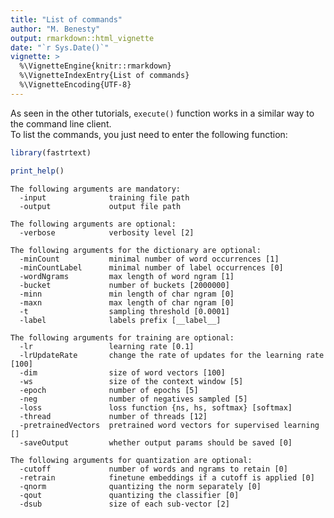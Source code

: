 ```yaml
---
title: "List of commands"
author: "M. Benesty"
output: rmarkdown::html_vignette
date: "`r Sys.Date()`"
vignette: >
  %\VignetteEngine{knitr::rmarkdown}
  %\VignetteIndexEntry{List of commands}
  %\VignetteEncoding{UTF-8}
---
```


As seen in the other tutorials, `execute()` function works in a similar way to the command line client.  
To list the commands, you just need to enter the following function:

```R
library(fastrtext)

print_help()
```

```
The following arguments are mandatory:
  -input              training file path
  -output             output file path

The following arguments are optional:
  -verbose            verbosity level [2]

The following arguments for the dictionary are optional:
  -minCount           minimal number of word occurrences [1]
  -minCountLabel      minimal number of label occurrences [0]
  -wordNgrams         max length of word ngram [1]
  -bucket             number of buckets [2000000]
  -minn               min length of char ngram [0]
  -maxn               max length of char ngram [0]
  -t                  sampling threshold [0.0001]
  -label              labels prefix [__label__]

The following arguments for training are optional:
  -lr                 learning rate [0.1]
  -lrUpdateRate       change the rate of updates for the learning rate [100]
  -dim                size of word vectors [100]
  -ws                 size of the context window [5]
  -epoch              number of epochs [5]
  -neg                number of negatives sampled [5]
  -loss               loss function {ns, hs, softmax} [softmax]
  -thread             number of threads [12]
  -pretrainedVectors  pretrained word vectors for supervised learning []
  -saveOutput         whether output params should be saved [0]

The following arguments for quantization are optional:
  -cutoff             number of words and ngrams to retain [0]
  -retrain            finetune embeddings if a cutoff is applied [0]
  -qnorm              quantizing the norm separately [0]
  -qout               quantizing the classifier [0]
  -dsub               size of each sub-vector [2]
```
